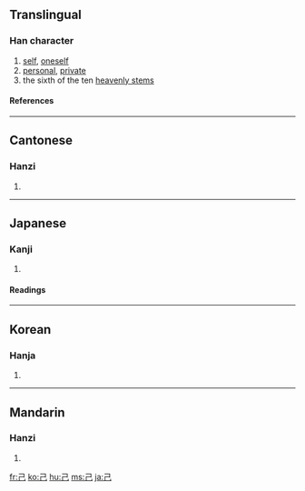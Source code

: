 ==Translingual==

{{Han stroke|[[Image:己-order.gif]]}}

===Han character===
{{Han char|rn=49|rad=己|as=00|sn=3|four=1771<sub>7</sub>|canj=尸山 (SU)}}
# [[self]], [[oneself]]
# [[personal]], [[private]]
# the sixth of the ten [[w:Heavenly Stems|heavenly stems]]

====References====
{{Han ref|kx=0326.090|dkj=08742|dj=0630.100|hdz=20983.050|uh=5DF1|ud=24049|bh=A476|bd=42102}}

----

==Cantonese==

===Hanzi===
{{yue-hanzi|jyut=[[gei2]]|y=[[gei2]]}}
# {{defn|Cantonese}}

----

==Japanese==

===Kanji===
{{ja-kanji|grade=6|rs=己00}}
# {{defn|Japanese}} 
====Readings====

{{ja-readings|on=[[き]] (ki), [[こ]] (ko)|kun=[[おのれ]] (onore), [[つちのと]] (tsuchinoto)}}

----

==Korean==

===Hanja===
{{ko-hanja|hangeul=기|rv=gi|mr=ki}}
# {{defn|Korean}}

----

==Mandarin==

===Hanzi===
{{cmn-hanzi|pin=[[jǐ]] ([[ji3]])|wg=chi<sup>3</sup>}}
# {{defn|Mandarin}}

[[fr:己]]
[[ko:己]]
[[hu:己]]
[[ms:己]]
[[ja:己]]
